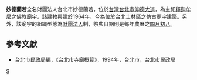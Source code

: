 '''妙德蘭若'''全名財團法人台北市妙德蘭若，位於[[台灣|台灣]][[台北市|台北市]][[仰德大道|仰德大道]]，為主祀[[釋迦牟尼|釋迦牟尼]]之[[佛教|佛教]]廟宇。該建物興建於1964年，今為位於台北[[士林區|士林區]]之仿古廟宇建築。另外，該廟宇的組織型態為[[財團法人|財團法人]]制，祭典日期則是每年農曆之[[四月初八|四月初八]]。

==參考文獻==
*台北市民政局編，《台北市寺廟概覽》，1994年，台北市，台北市民政局

[[Category:台北市佛寺|S]]